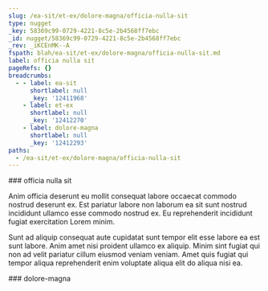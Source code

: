 ```yaml
---
slug: /ea-sit/et-ex/dolore-magna/officia-nulla-sit
type: nugget
_key: 58369c99-0729-4221-8c5e-2b4568ff7ebc
_id: nugget/58369c99-0729-4221-8c5e-2b4568ff7ebc
_rev: _iKCEnMK--A
fspath: blah/ea-sit/et-ex/dolore-magna/officia-nulla-sit.md
label: officia nulla sit
pageRefs: {}
breadcrumbs:
  - - label: ea-sit
      shortlabel: null
      _key: '12411968'
    - label: et-ex
      shortlabel: null
      _key: '12412270'
    - label: dolore-magna
      shortlabel: null
      _key: '12412293'
paths:
  - /ea-sit/et-ex/dolore-magna/officia-nulla-sit
---
```


<NuggetArea>
<Nugget slug="/ea-sit/et-ex/dolore-magna/officia-nulla-sit" type="nugget" _key="58369c99-0729-4221-8c5e-2b4568ff7ebc" _id="nugget/58369c99-0729-4221-8c5e-2b4568ff7ebc" _rev="_iKCEnMK--A" fspath="blah/ea-sit/et-ex/dolore-magna/officia-nulla-sit.md" label="officia nulla sit" paths="/ea-sit/et-ex/dolore-magna/officia-nulla-sit">
<NuggetBody>
### officia nulla sit

Anim officia deserunt eu mollit consequat labore occaecat commodo nostrud deserunt ex. Est pariatur labore non laborum ea sit sunt nostrud incididunt ullamco esse commodo nostrud ex. Eu reprehenderit incididunt fugiat exercitation Lorem minim.

Sunt ad aliquip consequat aute cupidatat sunt tempor elit esse labore ea est sunt labore. Anim amet nisi proident ullamco ex aliquip. Minim sint fugiat qui non ad velit pariatur cillum eiusmod veniam veniam. Amet quis fugiat qui tempor aliqua reprehenderit enim voluptate aliqua elit do aliqua nisi ea.

</NuggetBody>
<Breadcrumbs>
<Crumbs>
<Crumb _key="12411968" label="ea-sit" /><Crumb _key="12412270" label="et-ex" /><Crumb _key="12412293" label="dolore-magna" />
</Crumbs>
</Breadcrumbs>
</Nugget>

<NuggetsInbound>
</NuggetsInbound>
<NuggetsOutbound>
</NuggetsOutbound>
</NuggetArea>
<PassagesInbound>
<Passage direction="inbound" type="passage" _key="12412293" _id="passage/12412293" _rev="_iKCEnMK---" label="dolore-magna" passage="dolore-magna" fspath="blah/ea-sit/et-ex/dolore-magna" paths="/ea-sit/et-ex/dolore-magna" slug="/ea-sit/et-ex/dolore-magna">
<NuggetBody>
### dolore-magna

</NuggetBody>
<Breadcrumbs>
<Crumbs>
<Crumb _key="12411968" label="ea-sit" /><Crumb _key="12412270" label="et-ex" />
</Crumbs>
</Breadcrumbs>
</Passage>

</PassagesInbound>
<PassagesOutbound>
</PassagesOutbound>